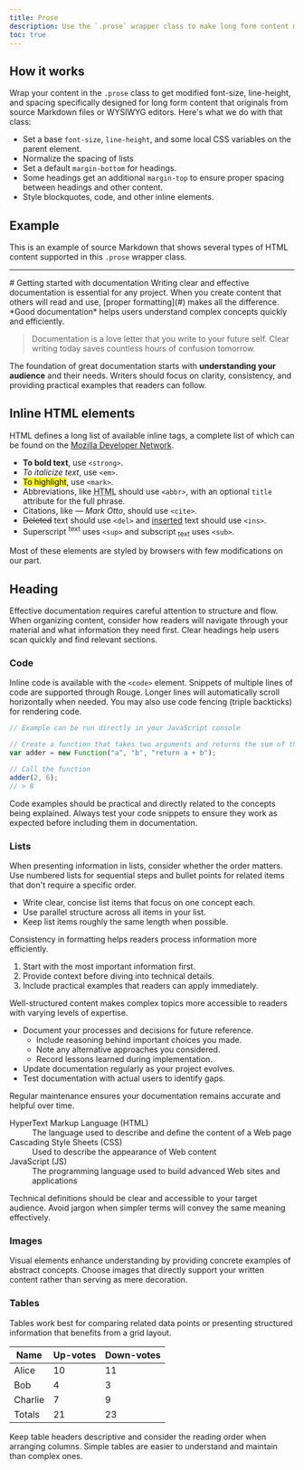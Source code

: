 ```yaml
---
title: Prose
description: Use the `.prose` wrapper class to make long form content more easily without the need for specifying Bootstrap classes on every element. Especially useful for converting Markdown or MDX to HTML, or simply for making content heavy pages more readable.
toc: true
---
```


## How it works

Wrap your content in the `.prose` class to get modified font-size, line-height, and spacing specifically designed for long form content that originals from source Markdown files or WYSIWYG editors. Here's what we do with that class:

- Set a base `font-size`, `line-height`, and some local CSS variables on the parent element.
- Normalize the spacing of lists
- Set a default `margin-bottom` for headings.
- Some headings get an additional `margin-top` to ensure proper spacing between headings and other content.
- Style blockquotes, code, and other inline elements.

## Example

This is an example of source Markdown that shows several types of HTML content supported in this `.prose` wrapper class.

<hr class="my-5" />

<div class="prose">
# Getting started with documentation
Writing clear and effective documentation is essential for any project. When you create content that others will read and use, [proper formatting](#) makes all the difference. *Good documentation* helps users understand complex concepts quickly and efficiently.

> Documentation is a love letter that you write to your future self. Clear writing today saves countless hours of confusion tomorrow.

The foundation of great documentation starts with **understanding your audience** and their needs. Writers should focus on clarity, consistency, and providing practical examples that readers can follow.

## Inline HTML elements

HTML defines a long list of available inline tags, a complete list of which can be found on the [Mozilla Developer Network](https://developer.mozilla.org/en-US/docs/Web/HTML/Element).

- **To bold text**, use `<strong>`.
- *To italicize text*, use `<em>`.
- <mark>To highlight</mark>, use `<mark>`.
- Abbreviations, like <abbr title="HyperText Markup Language">HTML</abbr> should use `<abbr>`, with an optional `title` attribute for the full phrase.
- Citations, like <cite>&mdash; Mark Otto</cite>, should use `<cite>`.
- <del>Deleted</del> text should use `<del>` and <ins>inserted</ins> text should use `<ins>`.
- Superscript <sup>text</sup> uses `<sup>` and subscript <sub>text</sub> uses `<sub>`.

Most of these elements are styled by browsers with few modifications on our part.

## Heading

Effective documentation requires careful attention to structure and flow. When organizing content, consider how readers will navigate through your material and what information they need first. Clear headings help users scan quickly and find relevant sections.

### Code

Inline code is available with the `<code>` element. Snippets of multiple lines of code are supported through Rouge. Longer lines will automatically scroll horizontally when needed. You may also use code fencing (triple backticks) for rendering code.

```js
// Example can be run directly in your JavaScript console

// Create a function that takes two arguments and returns the sum of those arguments
var adder = new Function("a", "b", "return a + b");

// Call the function
adder(2, 6);
// > 8
```

Code examples should be practical and directly related to the concepts being explained. Always test your code snippets to ensure they work as expected before including them in documentation.

### Lists

When presenting information in lists, consider whether the order matters. Use numbered lists for sequential steps and bullet points for related items that don't require a specific order.

- Write clear, concise list items that focus on one concept each.
- Use parallel structure across all items in your list.
- Keep list items roughly the same length when possible.

Consistency in formatting helps readers process information more efficiently.

1. Start with the most important information first.
2. Provide context before diving into technical details.
3. Include practical examples that readers can apply immediately.

Well-structured content makes complex topics more accessible to readers with varying levels of expertise.

- Document your processes and decisions for future reference.
  - Include reasoning behind important choices you made.
  - Note any alternative approaches you considered.
  - Record lessons learned during implementation.
- Update documentation regularly as your project evolves.
- Test documentation with actual users to identify gaps.

Regular maintenance ensures your documentation remains accurate and helpful over time.

<dl>
  <dt>HyperText Markup Language (HTML)</dt>
  <dd>The language used to describe and define the content of a Web page</dd>

  <dt>Cascading Style Sheets (CSS)</dt>
  <dd>Used to describe the appearance of Web content</dd>

  <dt>JavaScript (JS)</dt>
  <dd>The programming language used to build advanced Web sites and applications</dd>
</dl>

Technical definitions should be clear and accessible to your target audience. Avoid jargon when simpler terms will convey the same meaning effectively.

### Images

Visual elements enhance understanding by providing concrete examples of abstract concepts. Choose images that directly support your written content rather than serving as mere decoration.

<Placeholder width="800" height="400" alt="Large example image" class="d-block img-fluid mb-3" />

<Placeholder width="400" height="200" alt="Medium example image" class="d-block img-fluid mb-3" />

<Placeholder width="200" height="200" alt="Small example image" class="d-block img-fluid mb-3" />

### Tables

Tables work best for comparing related data points or presenting structured information that benefits from a grid layout.

| Name    | Up-votes | Down-votes |
|---------|---------|-----------|
| Alice   | 10      | 11        |
| Bob     | 4       | 3         |
| Charlie | 7       | 9         |
| Totals  | 21      | 23        |

Keep table headers descriptive and consider the reading order when arranging columns. Simple tables are easier to understand and maintain than complex ones.

</div>
